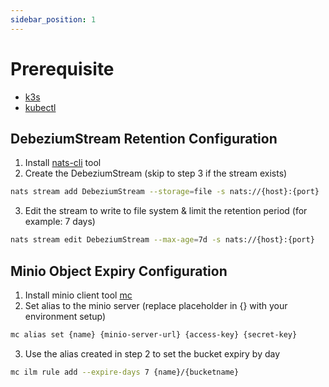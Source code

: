```yaml
---
sidebar_position: 1
---
```

# Prerequisite

- [k3s](https://docs.k3s.io/quick-start)
- [kubectl](https://kubernetes.io/docs/tasks/tools)

## DebeziumStream Retention Configuration

1. Install [nats-cli](https://docs.nats.io/using-nats/nats-tools/nats_cli) tool
2. Create the DebeziumStream (skip to step 3 if the stream exists)

```bash
nats stream add DebeziumStream --storage=file -s nats://{host}:{port}
```

3. Edit the stream to write to file system & limit the retention period (for example: 7 days)

```bash
nats stream edit DebeziumStream --max-age=7d -s nats://{host}:{port}
```

## Minio Object Expiry Configuration

1. Install minio client tool [mc](https://min.io/docs/minio/linux/reference/minio-mc.html)
2. Set alias to the minio server (replace placeholder in {} with your environment setup)

```bash
mc alias set {name} {minio-server-url} {access-key} {secret-key}
```

3. Use the alias created in step 2 to set the bucket expiry by day

```bash
mc ilm rule add --expire-days 7 {name}/{bucketname}
```
